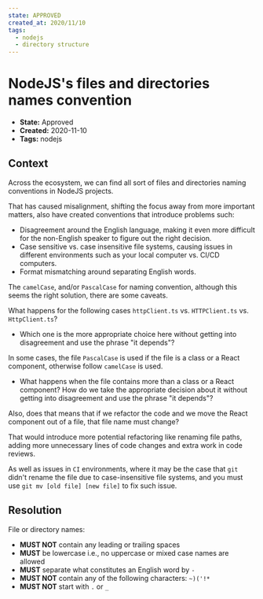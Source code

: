 ```yaml
---
state: APPROVED
created_at: 2020/11/10
tags:
  - nodejs
  - directory structure
---
```


# NodeJS's files and directories names convention

- **State:** Approved
- **Created:** 2020-11-10
- **Tags:** nodejs

## Context

Across the ecosystem, we can find all sort of files and directories naming
conventions in NodeJS projects.

That has caused misalignment, shifting the focus away from more important
matters, also have created conventions that introduce problems such:

- Disagreement around the English language, making it even more difficult for the
  non-English speaker to figure out the right decision.
- Case sensitive vs. case insensitive file systems, causing issues in different
  environments such as your local computer vs. CI/CD computers.
- Format mismatching around separating English words.

The `camelCase`, and/or `PascalCase` for naming convention, although this seems
the right solution, there are some caveats.

What happens for the following cases `httpClient.ts` vs. `HTTPClient.ts` vs.
`HttpClient.ts`?

- Which one is the more appropriate choice here without getting into
  disagreement and use the phrase "it depends"?

In some cases, the file `PascalCase` is used if the file is a class or
a React component, otherwise follow `camelCase` is used.

- What happens when the file contains more than a class or a React component? How
  do we take the appropriate decision about it without getting into
  disagreement and use the phrase "it depends"?

Also, does that means that if we refactor the code and we move the React
component out of a file, that file name must change?

That would introduce more potential refactoring like renaming file paths,
adding more unnecessary lines of code changes and extra work in code reviews.

As well as issues in `CI` environments, where it may be the case that `git`
didn't rename the file due to case-insensitive file systems, and you must use
`git mv [old file] [new file]` to fix such issue.

## Resolution

File or directory names:

- **MUST NOT** contain any leading or trailing spaces
- **MUST** be lowercase i.e., no uppercase or mixed case names are allowed
- **MUST** separate what constitutes an English word by `-`
- **MUST NOT** contain any of the following characters: `~)('!*`
- **MUST NOT** start with `.` or `_`
